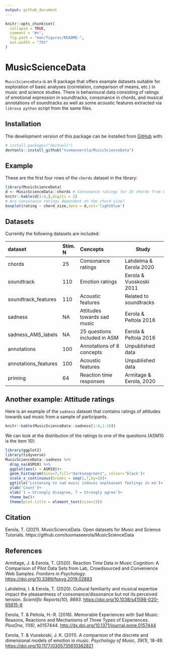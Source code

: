 ```yaml
---
output: github_document
---
```


<!-- README.md is generated from README.Rmd. Please edit that file -->

```r
knitr::opts_chunk$set(
  collapse = TRUE,
  comment = "#>",
  fig.path = "man/figures/README-",
  out.width = "75%"
)
```

# MusicScienceData

<!-- badges: start -->
<!-- badges: end -->

`MusicScienceData` is an R package that offers example datasets suitable for exploration of basic analyses (correlation, comparison of means, etc.) in music and science studies. There is behavioural data consisting of ratings of emotional expression in soundtracks, consonance in chords, and musical annotations of soundtracks as well as some acoustic features extracted via `librosa python` script from the same files.

## Installation

The development version of this package can be installed from [GitHub](https://github.com/) with:

``` r
# install.packages("devtools")
devtools::install_github("tuomaseerola/MusicScienceData")
```
## Example

These are the first four rows of the `chords` dataset in the library:

```r
library(MusicScienceData)
d <- MusicScienceData::chords # Consonance ratings for 25 chords from Lahdelma & Eerola 2020
knitr::kable(d[1:4,],digits = 2)
# Are Consonance ratings dependent on the chord size?
boxplot(rating ~ chord_size,data = d,col='lightblue')
```

## Datasets

Currently the following datasets are included:

| dataset             | Stim. N|Concepts                    | Study                  |
| :------------------ | :----- |:---------------------------|------------------------|
| chords              | 25     | Consonance ratings         | Lahdelma & Eerola 2020 |
| soundtrack          | 110    | Emotion ratings            | Eerola & Vuoskoski 2011|
| soundtrack_features | 110    | Acoustic features          | Related to soundtracks |
| sadness             | NA     | Attitudes towards sad music| Eerola & Peltola 2016  |
| sadness_AMS_labels  | NA     | 25 questions included in ASM| Eerola & Peltola 2016  |
| annotations         | 100    | Annotations of 8 concepts  | Unpublished data       |
| annotations_features| 100    | Acoustic features          | Unpublished data       |
| priming             | 64     | Reaction time responses    | Armitage & Eerola, 2020|

## Another example: Attitude ratings

Here is an example of the `sadness` dataset that contains ratings of attitudes towards sad music from a sample of participants.
```r
knitr::kable(MusicScienceData::sadness[1:4,1:10])
```

We can look at the distribution of the ratings to one of the questions (ASM10 is the item 10):

```r
library(ggplot2)
library(tidyverse)
MusicScienceData::sadness %>% 
  drop_na(ASM10) %>%
  ggplot(aes(x = ASM10))+
  geom_histogram(bins=7,fill="darkseagreen1", colour='black')+
  scale_x_continuous(breaks = seq(1,7,by=1))+ 
  ggtitle('Listening to sad music induces unpleasant feelings in me')+
  ylab('Count')+
  xlab('1 = Strongly disagree, 7 = Strongly agree')+
  theme_bw()+
  theme(plot.title = element_text(size=13))
```

## Citation
Eerola, T. (2021). MusicScienceData. Open datasets for Music and Science Tutorials. https://github.com/tuomaseerola/MusicScienceData


## References

Armitage, J. & Eerola, T. (2020). Reaction Time Data in Music Cognition: A Comparison of Pilot Data Sets from Lab, Crowdsourced and Convenience Web Samples. _Frontiers in Psychology_. [https://doi.org/10.3389/fpsyg.2019.02883](https://doi.org/10.3389/fpsyg.2019.02883)

Lahdelma, I. & Eerola, T. (2020). Cultural familiarity and musical expertise impact the pleasantness of consonance/dissonance but not its perceived tension. _Scientific Reports(10), 8693_. [https://doi.org/10.1038/s41598-020-65615-8](https://doi.org/10.1038/s41598-020-65615-8)

Eerola, T. & Peltola, H.-R. (2016). Memorable Experiences with Sad Music: Reasons, Reactions and Mechanisms of Three Types of Experiences. _PlosOne, 11(6)_, e0157444. [http://dx.doi.org/10.1371/journal.pone.0157444](http://dx.doi.org/10.1371/journal.pone.0157444)

Eerola, T. & Vuoskoski, J. K. (2011). A comparison of the discrete and dimensional models of emotion in music. _Psychology of Music, 39(1)_, 18-49. [https://doi.org/10.1177/0305735610362821](https://doi.org/10.1177/0305735610362821)
